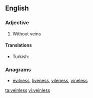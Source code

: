 ==English==

===Adjective===
{{en-adj}}

# Without veins

====Translations====
{{trans-top|without veins}}
* Turkish: {{t+|tr|damarsız}}
{{trans-mid}}
{{trans-bottom}}

===Anagrams===
* [[evilness#English|evilness]], [[liveness#English|liveness]], [[vileness#English|vileness]], [[vineless#English|vineless]]

[[ta:veinless]]
[[vi:veinless]]